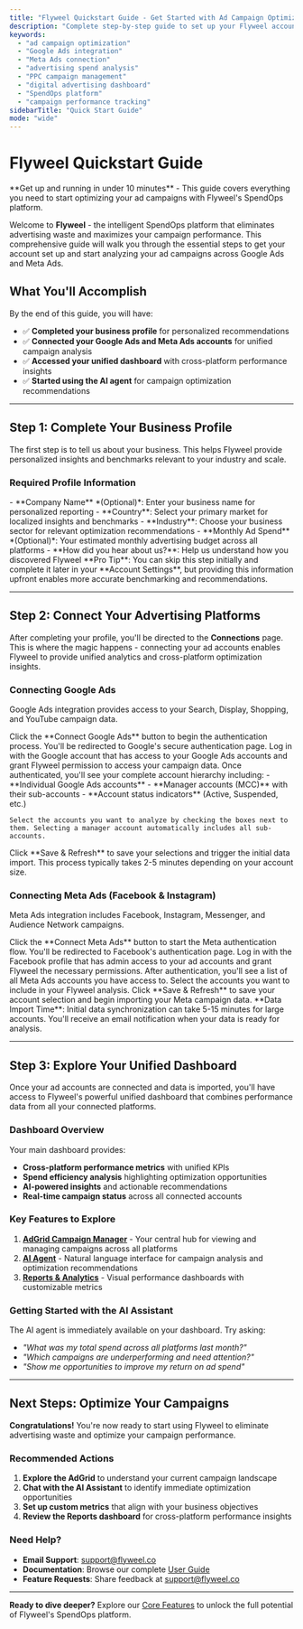 ```yaml
---
title: "Flyweel Quickstart Guide - Get Started with Ad Campaign Optimization"
description: "Complete step-by-step guide to set up your Flyweel account, connect Google Ads and Meta Ads, and start optimizing your advertising spend in minutes."
keywords: 
  - "ad campaign optimization"
  - "Google Ads integration"
  - "Meta Ads connection" 
  - "advertising spend analysis"
  - "PPC campaign management"
  - "digital advertising dashboard"
  - "SpendOps platform"
  - "campaign performance tracking"
sidebarTitle: "Quick Start Guide"
mode: "wide"
---
```



# Flyweel Quickstart Guide

<Callout type="info">
**Get up and running in under 10 minutes** - This guide covers everything you need to start optimizing your ad campaigns with Flyweel's SpendOps platform.
</Callout>

Welcome to **Flyweel** - the intelligent SpendOps platform that eliminates advertising waste and maximizes your campaign performance. This comprehensive guide will walk you through the essential steps to get your account set up and start analyzing your ad campaigns across Google Ads and Meta Ads.

## What You'll Accomplish

By the end of this guide, you will have:

- ✅ **Completed your business profile** for personalized recommendations
- ✅ **Connected your Google Ads and Meta Ads accounts** for unified campaign analysis  
- ✅ **Accessed your unified dashboard** with cross-platform performance insights
- ✅ **Started using the AI agent** for campaign optimization recommendations

---

## Step 1: Complete Your Business Profile

The first step is to tell us about your business. This helps Flyweel provide personalized insights and benchmarks relevant to your industry and scale.

### Required Profile Information

<Steps>
  <Step title="Company Details">
    - **Company Name** *(Optional)*: Enter your business name for personalized reporting
    - **Country**: Select your primary market for localized insights and benchmarks
    - **Industry**: Choose your business sector for relevant optimization recommendations
  </Step>
  <Step title="Advertising Context">
    - **Monthly Ad Spend** *(Optional)*: Your estimated monthly advertising budget across all platforms
    - **How did you hear about us?**: Help us understand how you discovered Flyweel
  </Step>
</Steps>

<Callout type="tip">
**Pro Tip**: You can skip this step initially and complete it later in your **Account Settings**, but providing this information upfront enables more accurate benchmarking and recommendations.
</Callout>

---

## Step 2: Connect Your Advertising Platforms

After completing your profile, you'll be directed to the **Connections** page. This is where the magic happens - connecting your ad accounts enables Flyweel to provide unified analytics and cross-platform optimization insights.

### Connecting Google Ads

Google Ads integration provides access to your Search, Display, Shopping, and YouTube campaign data.

<Steps>
  <Step title="Initiate Connection">
    Click the **Connect Google Ads** button to begin the authentication process.
  </Step>
  <Step title="Authenticate & Authorize">
    You'll be redirected to Google's secure authentication page. Log in with the Google account that has access to your Google Ads accounts and grant Flyweel permission to access your campaign data.
  </Step>
  <Step title="Select Accounts">
    Once authenticated, you'll see your complete account hierarchy including:
    - **Individual Google Ads accounts**
    - **Manager accounts (MCC)** with their sub-accounts
    - **Account status indicators** (Active, Suspended, etc.)
    
    Select the accounts you want to analyze by checking the boxes next to them. Selecting a manager account automatically includes all sub-accounts.
  </Step>
  <Step title="Save & Import">
    Click **Save & Refresh** to save your selections and trigger the initial data import. This process typically takes 2-5 minutes depending on your account size.
  </Step>
</Steps>

### Connecting Meta Ads (Facebook & Instagram)

Meta Ads integration includes Facebook, Instagram, Messenger, and Audience Network campaigns.

<Steps>
  <Step title="Initiate Connection">
    Click the **Connect Meta Ads** button to start the Meta authentication flow.
  </Step>
  <Step title="Authenticate & Authorize">
    You'll be redirected to Facebook's authentication page. Log in with the Facebook profile that has admin access to your ad accounts and grant Flyweel the necessary permissions.
  </Step>
  <Step title="Select Ad Accounts">
    After authentication, you'll see a list of all Meta Ads accounts you have access to. Select the accounts you want to include in your Flyweel analysis.
  </Step>
  <Step title="Save & Import">
    Click **Save & Refresh** to save your account selection and begin importing your Meta campaign data.
  </Step>
</Steps>

<Callout type="warning">
**Data Import Time**: Initial data synchronization can take 5-15 minutes for large accounts. You'll receive an email notification when your data is ready for analysis.
</Callout>

---

## Step 3: Explore Your Unified Dashboard

Once your ad accounts are connected and data is imported, you'll have access to Flyweel's powerful unified dashboard that combines performance data from all your connected platforms.

### Dashboard Overview

Your main dashboard provides:

- **Cross-platform performance metrics** with unified KPIs
- **Spend efficiency analysis** highlighting optimization opportunities  
- **AI-powered insights** and actionable recommendations
- **Real-time campaign status** across all connected accounts

### Key Features to Explore

1. **[AdGrid Campaign Manager](/features/adgrid-campaign-manager)** - Your central hub for viewing and managing campaigns across all platforms
2. **[AI Agent](/features/ai-agent-chat)** - Natural language interface for campaign analysis and optimization recommendations  
3. **[Reports & Analytics](/features/reports-analytics)** - Visual performance dashboards with customizable metrics

### Getting Started with the AI Assistant

The AI agent is immediately available on your dashboard. Try asking:

- *"What was my total spend across all platforms last month?"*
- *"Which campaigns are underperforming and need attention?"*
- *"Show me opportunities to improve my return on ad spend"*

---

## Next Steps: Optimize Your Campaigns

**Congratulations!** You're now ready to start using Flyweel to eliminate advertising waste and optimize your campaign performance.

### Recommended Actions

1. **Explore the AdGrid** to understand your current campaign landscape
2. **Chat with the AI Assistant** to identify immediate optimization opportunities
3. **Set up custom metrics** that align with your business objectives
4. **Review the Reports dashboard** for cross-platform performance insights

### Need Help?

- **Email Support**: [support@flyweel.co](mailto:support@flyweel.co)
- **Documentation**: Browse our complete [User Guide](/features/adgrid-campaign-manager)
- **Feature Requests**: Share feedback at [support@flyweel.co](mailto:support@flyweel.co)

---

**Ready to dive deeper?** Explore our [Core Features](/features/adgrid-campaign-manager) to unlock the full potential of Flyweel's SpendOps platform.
